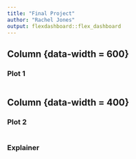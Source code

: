 ```yaml
---
title: "Final Project"
author: "Rachel Jones"
output: flexdashboard::flex_dashboard
---
```


Column {data-width = 600}
-------------------------------------------------------------------------------

### Plot 1

```r


```


Column {data-width = 400}
-------------------------------------------------------------------------------

### Plot 2

```r

```


### Explainer


